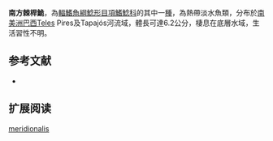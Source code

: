 {{Speciesbox
| name = 南方棘桿鮠
| image = 
| image_width = 250px
| status = NE
| status_system = IUCN3.1
| genus = Centromochlus
| species = meridionalis
| authority = [[Sarmento-Soares,_Cabeceira,_Carvalho,_Zuanon_&_Akama|Sarmento-Soares, Cabeceira, Carvalho, Zuanon & Akama]], 2013
| synonyms = 
}}
'''南方棘桿鮠'''，為[[輻鰭魚綱|輻鰭魚綱]][[鯰形目|鯰形目]][[項鰭鯰科|項鰭鯰科]]的其中一[[種|種]]，為熱帶淡水魚類，分布於[[南美洲|南美洲]][[巴西|巴西]]Teles Pires及Tapajós河流域，體長可達6.2公分，棲息在底層水域，生活習性不明。
==参考文献==
*{{FishBase_species|genus=Centromochlus|species=meridionalis|year=2015|month=5}}

== 扩展阅读 ==
{{refbegin}}
{{wikispecies-inline|Centromochlus meridionalis|南方棘桿鮠}}
{{refend}}
{{Taxonbar|from=Q21367681}}

[[Category:棘桿鮠屬|meridionalis]]